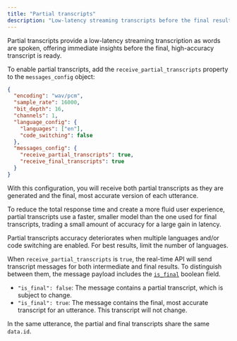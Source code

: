 ```yaml
---
title: "Partial transcripts"
description: "Low-latency streaming transcripts before the final result"
---
```


Partial transcripts provide a low-latency streaming transcription as words are spoken, offering immediate insights before the final, high-accuracy transcript is ready.

To enable partial transcripts, add the `receive_partial_transcripts` property to the `messages_config` object:

```json
{
  "encoding": "wav/pcm",
  "sample_rate": 16000,
  "bit_depth": 16,
  "channels": 1,
  "language_config": {
    "languages": ["en"],
    "code_switching": false
  },
  "messages_config": {
    "receive_partial_transcripts": true,
    "receive_final_transcripts": true
  }
}
```

With this configuration, you will receive both partial transcripts as they are generated and the final, most accurate version of each utterance.

To reduce the total response time and create a more fluid user experience, partial transcripts use a faster, smaller model than the one used for final transcripts, trading a small amount of accuracy for a large gain in latency.

<Note>Partial transcripts accuracy deteriorates when multiple languages and/or code switching are enabled. For best results, limit the number of languages.</Note>

When `receive_partial_transcripts` is `true`, the real-time API will send transcript messages for both intermediate and final results. 
To distinguish between them, the message payload includes the [`is_final`](/api-reference/v2/live/message/transcript#schema-data-is-final) boolean field.

- `"is_final": false`: The message contains a partial transcript, which is subject to change.
- `"is_final": true`: The message contains the final, most accurate transcript for an utterance. This transcript will not change.

In the same utterance, the partial and final transcripts share the same `data.id`.


